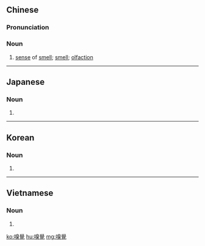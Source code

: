{{also|嗅觉}}
==Chinese==
{{zh-forms|s=嗅觉}}

===Pronunciation===
{{zh-pron
|m=xiùjué
|c=cau3 gok3
|mn=qz,xm,zz:hiù-kak
|cat=n
}}

===Noun===
{{zh-noun}}

# [[sense]] of [[smell]]; [[smell]]; [[olfaction]]

{{zh-cat|Smell}}

----

==Japanese==
{{ja-kanjitab|きゅう|かく|yomi=o}}

===Noun===
{{ja-noun|shin=嗅覚|きゅうかく|hhira=きうかく}}

# {{kyujitai spelling of|嗅覚}}

----

==Korean==
{{ko-hanjatab}}

===Noun===
{{ko-noun|rv=hugak|hangeul=후각}}

# {{hanja form of|후각|olfaction}}

----

==Vietnamese==
{{vi-hantutab|嗅|覺}}

===Noun===
{{vi-hantu}}

# {{han tu form of|khứu giác|olfaction}}

[[ko:嗅覺]]
[[hu:嗅覺]]
[[mg:嗅覺]]